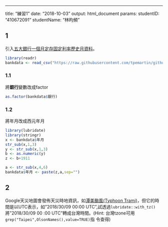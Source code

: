 ---
title: "練習1"
date: "2018-10-03"
output: html_document
params:
  studentID: "410672091"
  studentName: "林昀頻"
  
## 1
引入[五大銀行一個月定存固定利率歷史月資料](https://raw.githubusercontent.com/tpemartin/github-data/master/bankdata.csv)。

```r
library(readr)
bankdata <- read_csv("https://raw.githubusercontent.com/tpemartin/github-data/master/bankdata.csv")

```

### 1.1
將**銀行**變數改成factor
```r
as.factor(bankdata$銀行)

```

### 1.2
將年月改成西元年月
```r

library(lubridate)
library(stringr)
x <- bankdata$年月
str_sub(x,1,3)
y <- str_sub(x,1,3)
b <- as.numeric(y)
z <- b+1911

a <- str_sub(x,4,6)
bankdata$年月 <- paste(z,a,sep="")

```

## 2
Google天災地圖會發佈天災時地資訊，如[潭美颱風(Typhoon Trami)](https://google.org/crisismap/google.com/2018-trami)，但它的時間是以UTC表示，如"2018/30/09 00:00 UTC",試透過`lubridate::with_tz()`將"2018/30/09 00
:00 UTC"轉成台灣時間。(Hint: 台灣tzone可用`grep("Taipei",OlsonNames(),value=TRUE)`指
令查得)

```r



```


